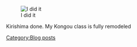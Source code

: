 [[File:Ss_(2016-10-08_at_09.27.35).jpg|frame|left|I did it]]

















Kirishima done. My Kongou class is fully remodeled
[[Category:Blog posts]]